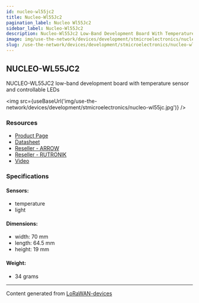 ```yaml
---
id: nucleo-wl55jc2
title: Nucleo-Wl55Jc2
pagination_label: Nucleo Wl55Jc2
sidebar_label: Nucleo-Wl55Jc2
description: Nucleo-Wl55Jc2 Low-Band Development Board With Temperature Sensor And Controllable Leds
image: img/use-the-network/devices/development/stmicroelectronics/nucleo-wl55jc.jpg
slug: /use-the-network/devices/development/stmicroelectronics/nucleo-wl55jc2
---
```



## NUCLEO-WL55JC2

NUCLEO-WL55JC2 low-band development board with temperature sensor and controllable LEDs

<img
  src={useBaseUrl('img/use-the-network/devices/development/stmicroelectronics/nucleo-wl55jc.jpg')}
/>

### Resources

- [Product Page](https://www.st.com/en/evaluation-tools/nucleo-wl55jc.html)
- [Datasheet](https://www.st.com/resource/en/data_brief/nucleo-wl55jc.pdf)
- [Reseller - ARROW](https://www.arrow.com/en/products/nucleo-wl55jc1/stmicroelectronics)
- [Reseller - RUTRONIK](https://www.rutronik24.com/product/st/nucleo-wl55jc1/14201387.html)
- [Video](https://www.youtube.com/watch?v=ZFtIlLbDXlo)

### Specifications

#### Sensors:

- temperature
- light

#### Dimensions:

- width: 70 mm
- length: 64.5 mm
- height: 19 mm

#### Weight:

- 34 grams

---

Content generated from [LoRaWAN-devices](https://github.com/TheThingsNetwork/lorawan-devices)
